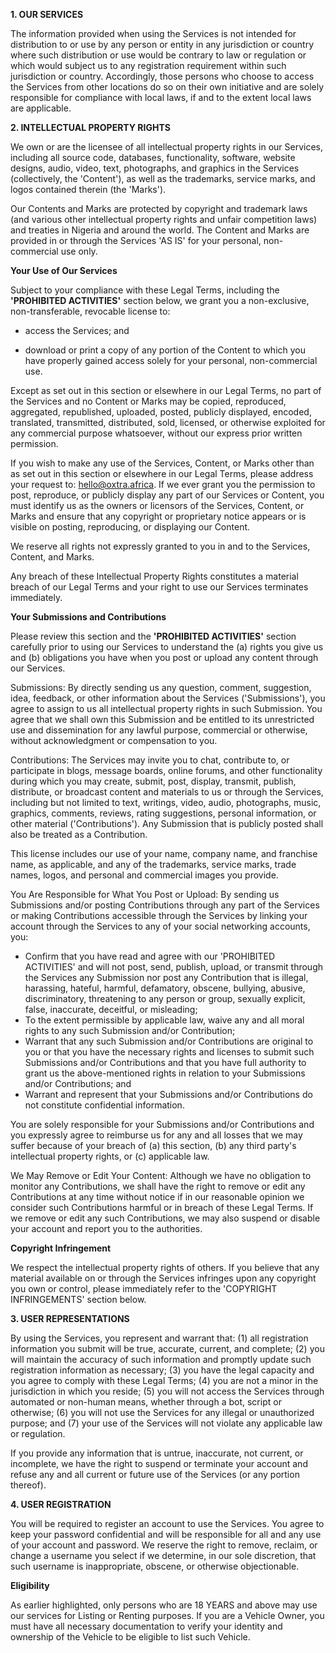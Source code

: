 **1. OUR SERVICES**

The information provided when using the Services is not intended for distribution to or use by any person
or entity in any jurisdiction or country where such distribution or use would be contrary to law or regulation
or which would subject us to any registration requirement within such jurisdiction or country. Accordingly,
those persons who choose to access the Services from other locations do so on their own initiative and
are solely responsible for compliance with local laws, if and to the extent local laws are applicable.

**2. INTELLECTUAL PROPERTY RIGHTS**

We own or are the licensee of all intellectual property rights in our Services, including all source code, databases, functionality, software, website designs, audio, video, text, photographs, and graphics in the Services (collectively, the 'Content'), as well as the trademarks, service marks, and logos contained therein (the 'Marks').

Our Contents and Marks are protected by copyright and trademark laws (and various other intellectual
property rights and unfair competition laws) and treaties in Nigeria and around the world. The Content
and Marks are provided in or through the Services 'AS IS' for your personal, non-commercial use only.

**Your Use of Our Services**

Subject to your compliance with these Legal Terms, including the **'PROHIBITED ACTIVITIES'** section below, we grant you a non-exclusive, non-transferable, revocable license to:

- access the Services; and

- download or print a copy of any portion of the Content to which you have properly gained access solely for your personal, non-commercial use.

Except as set out in this section or elsewhere in our Legal Terms, no part of the Services and no Content or Marks may be copied, reproduced, aggregated, republished, uploaded, posted, publicly displayed, encoded, translated, transmitted, distributed, sold, licensed, or otherwise exploited for any commercial purpose whatsoever, without our express prior written permission.

If you wish to make any use of the Services, Content, or Marks other than as set out in this section or elsewhere in our Legal Terms, please address your request to: hello@oxtra.africa. If we ever grant you the permission to post, reproduce, or publicly display any part of our Services or Content, you must identify us as the owners or licensors of the Services, Content, or Marks and ensure that any copyright or proprietary notice appears or is visible on posting, reproducing, or displaying our Content.

We reserve all rights not expressly granted to you in and to the Services, Content, and Marks.

Any breach of these Intellectual Property Rights constitutes a material breach of our Legal Terms and your right to use our Services terminates immediately.

**Your Submissions and Contributions**

Please review this section and the **'PROHIBITED ACTIVITIES'** section carefully prior to using our Services to understand the (a) rights you give us and (b) obligations you have when you post or upload any content through our Services.

Submissions: By directly sending us any question, comment, suggestion, idea, feedback, or other information about the Services ('Submissions'), you agree to assign to us all intellectual property rights in such Submission. You agree that we shall own this Submission and be entitled to its unrestricted use and dissemination for any lawful purpose, commercial or otherwise, without acknowledgment or compensation to you.

Contributions: The Services may invite you to chat, contribute to, or participate in blogs, message boards, online forums, and other functionality during which you may create, submit, post, display, transmit, publish, distribute, or broadcast content and materials to us or through the Services, including but not limited to text, writings, video, audio, photographs, music, graphics, comments, reviews, rating suggestions, personal information, or other material ('Contributions'). Any Submission that is publicly posted shall also be treated as a Contribution.

This license includes our use of your name, company name, and franchise name, as applicable, and any of the trademarks, service marks, trade names, logos, and personal and commercial images you provide.

You Are Responsible for What You Post or Upload: By sending us Submissions and/or posting Contributions through any part of the Services or making Contributions accessible through the Services by linking your account through the Services to any of your social networking accounts, you:

- Confirm that you have read and agree with our 'PROHIBITED ACTIVITIES' and will not post, send, publish, upload, or transmit through the Services any Submission nor post any Contribution that is illegal, harassing, hateful, harmful, defamatory, obscene, bullying, abusive, discriminatory, threatening to any person or group, sexually explicit, false, inaccurate, deceitful, or misleading;
- To the extent permissible by applicable law, waive any and all moral rights to any such Submission and/or Contribution;
- Warrant that any such Submission and/or Contributions are original to you or that you have the necessary rights and licenses to submit such Submissions and/or Contributions and that you have full authority to grant us the above-mentioned rights in relation to your Submissions and/or Contributions; and
- Warrant and represent that your Submissions and/or Contributions do not constitute confidential information.

You are solely responsible for your Submissions and/or Contributions and you expressly agree to reimburse us for any and all losses that we may suffer because of your breach of (a) this section, (b) any third party's intellectual property rights, or (c) applicable law.

We May Remove or Edit Your Content: Although we have no obligation to monitor any Contributions, we shall have the right to remove or edit any Contributions at any time without notice if in our reasonable opinion we consider such Contributions harmful or in breach of these Legal Terms. If we remove or edit any such Contributions, we may also suspend or disable your account and report you to the authorities.

**Copyright Infringement**

We respect the intellectual property rights of others. If you believe that any material available on or through the Services infringes upon any copyright you own or control, please immediately refer to the 'COPYRIGHT INFRINGEMENTS' section below.

**3. USER REPRESENTATIONS**

By using the Services, you represent and warrant that: (1) all registration information you submit will be true, accurate, current, and complete; (2) you will maintain the accuracy of such information and promptly update such registration information as necessary; (3) you have the legal capacity and you agree to comply with these Legal Terms; (4) you are not a minor in the jurisdiction in which you reside; (5) you will not access the Services through automated or non-human means, whether through a bot, script or otherwise; (6) you will not use the Services for any illegal or unauthorized purpose; and (7) your use of the Services will not violate any applicable law or regulation.

If you provide any information that is untrue, inaccurate, not current, or incomplete, we have the right to suspend or terminate your account and refuse any and all current or future use of the Services (or any portion thereof).

**4. USER REGISTRATION**

You will be required to register an account to use the Services. You agree to keep your password confidential and will be responsible for all and any use of your account and password. We reserve the right to remove, reclaim, or change a username you select if we determine, in our sole discretion, that such username is inappropriate, obscene, or otherwise objectionable.

**Eligibility**

As earlier highlighted, only persons who are 18 YEARS and above may use our services for Listing or Renting purposes. If you are a Vehicle Owner, you must have all necessary documentation to verify your identity and ownership of the Vehicle to be eligible to list such Vehicle.
